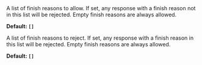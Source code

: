<ParamField path="finish_reason_whitelist" type="string[]">
  A list of finish reasons to allow. If set, any response with a finish reason not in this list will be rejected.
  Empty finish reasons are always allowed.

  **Default: `[]`**
</ParamField>

<ParamField path="finish_reason_blacklist" type="string[]">
  A list of finish reasons to reject. If set, any response with a finish reason in this list will be rejected.
  Empty finish reasons are always allowed.

  **Default: `[]`**
</ParamField>